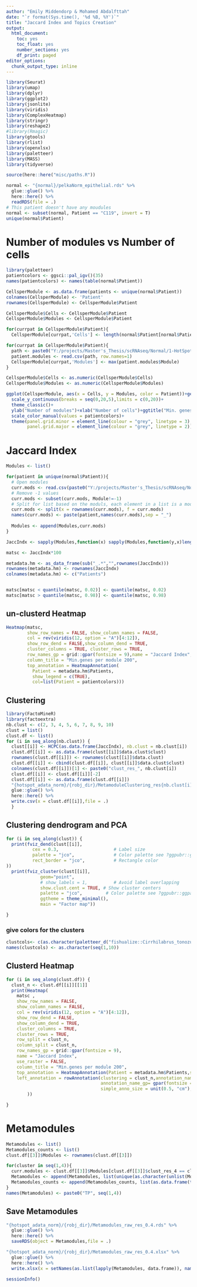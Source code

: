 ---
author: "Emily Middendorp & Mohamed Abdalfttah"
date: "`r format(Sys.time(), '%d %B, %Y')`"
title: "Jaccard Index and Topics Creation"
output:
  html_document:
    toc: yes
    toc_float: yes
    number_sections: yes
    df_print: paged
editor_options: 
  chunk_output_type: inline
---

```{r}
library(Seurat)
library(umap)
library(dplyr)
library(ggplot2)
library(jsonlite)
library(viridis)
library(ComplexHeatmap)
library(stringr)
library(reshape2)
#library(Rmagic)
library(gtools)
library(rlist)
library(openxlsx)
library(paletteer)
library(MASS)
library(tidyverse)
```

```{r}
source(here::here("misc/paths.R"))
```

```{r}
normal <- "{normal}/pelkaNorm_epithelial.rds" %>%
  glue::glue() %>%
  here::here() %>%
  readRDS(file = .)
# This patient doesn't have any moudules
normal <- subset(normal, Patient == "C119", invert = T)
unique(normal$Patient)
```

#############################################
# Number of modules vs Number of cells
#############################################

```{r, fig.width=10}
library(paletteer)
patientcolors <- ggsci::pal_igv()(35)
names(patientcolors) <- names(table(normal$Patient))

CellsperModule <- as.data.frame(patients <- unique(normal$Patient))
colnames(CellsperModule) <- 'Patient'
rownames(CellsperModule) <- CellsperModule$Patient

CellsperModule$Cells <- CellsperModule$Patient
CellsperModule$Modules <- CellsperModule$Patient

for(currpat in CellsperModule$Patient){
  CellsperModule[currpat,'Cells'] <- length(normal$Patient[normal$Patient == currpat])}

for(currpat in CellsperModule$Patient){
  path <- paste0("Y:/projects/Master's_Thesis/scRNAseq/Normal/1-HotSpot/",currpat,"/Modules_",currpat,"_CORE_30knn_200genes.csv")
  patient.modules <- read.csv(path, row.names=1)
  CellsperModule[currpat,'Modules'] <- max(patient.modules$Module)
}

CellsperModule$Cells <- as.numeric(CellsperModule$Cells)
CellsperModule$Modules <- as.numeric(CellsperModule$Modules)

ggplot(CellsperModule, aes(x = Cells, y = Modules, color = Patient))+geom_point(size=3)+
  scale_y_continuous(breaks = seq(0,20,5),limits = c(0,20))+
  theme_classic()+
  ylab("Number of modules")+xlab("Number of cells")+ggtitle("Min. genes per module = 200")+
  scale_color_manual(values = patientcolors)+
  theme(panel.grid.minor = element_line(colour = "grey", linetype = 3),
        panel.grid.major = element_line(colour = "grey", linetype = 2))
```

#############################################
# Jaccard Index
#############################################

```{r, fig.width=20}
Modules <- list()

for(patient in unique(normal$Patient)){
  # Open modules
  curr.mods <- read.csv(paste0("Y:/projects/Master's_Thesis/scRNAseq/Normal/1-HotSpot/",patient,"/","Modules_",patient,"_CORE_30knn_200genes.csv"), row.names=1)
  # Remove -1 values
  curr.mods <- subset(curr.mods, Module!=-1)
  # Split for list based on the moduls, each element in a list is a module
  curr.mods <- split(x = rownames(curr.mods), f = curr.mods)
  names(curr.mods) <- paste(patient,names(curr.mods),sep = "_")
 
  Modules <- append(Modules,curr.mods)
}

JaccIndx <- sapply(Modules,function(x) sapply(Modules,function(y,x)length(intersect(x,y))/length(union(x,y)),x))

matsc <- JaccIndx*100

metadata.hm <- as_data_frame(sub("_.*","",rownames(JaccIndx)))
rownames(metadata.hm) <- rownames(JaccIndx)
colnames(metadata.hm) <- c("Patients")


matsc[matsc < quantile(matsc, 0.02)] <- quantile(matsc, 0.02)
matsc[matsc > quantile(matsc, 0.98)] <- quantile(matsc, 0.98)
```


## un-clusterd Heatmap

```{r fig.width=20, fig.height=10}
Heatmap(matsc,
        show_row_names = FALSE, show_column_names = FALSE,
        col = rev(viridis(12, option = "A")[4:12]),
        show_row_dend = FALSE,show_column_dend = TRUE,
        cluster_columns = TRUE, cluster_rows = TRUE,
        row_names_gp = grid::gpar(fontsize = 9),name = "Jaccard Index",use_raster = FALSE,
        column_title = "Min.genes per module 200",
        top_annotation = HeatmapAnnotation(
          Patient = metadata.hm$Patients,
          show_legend = c(TRUE),
          col=list(Patient = patientcolors)))

```

## Clustering 

```{r, fig.width=10}
library(FactoMineR)
library(factoextra)
nb.clust <- c(2, 3, 4, 5, 6, 7, 8, 9, 10)
clust = list()
clust.df <- list()
for (i in seq_along(nb.clust)) {
  clust[[i]] <- HCPC(as.data.frame(JaccIndx), nb.clust = nb.clust[i])
  clust.df[[i]] <- as.data.frame(clust[[i]]$data.clust$clust)
  rownames(clust.df[[i]]) <- rownames(clust[[i]]$data.clust)
  clust.df[[i]] <- cbind(clust.df[[i]], clust[[i]]$data.clust$clust)
  colnames(clust.df[[i]])[1] <- paste0("clust_res_", nb.clust[i])
  clust.df[[i]] <- clust.df[[i]][-2]
  clust.df[[i]] <- as.data.frame(clust.df[[i]])
  "{hotspot_adata_norm}/{robj_dir}/MetamoduleClustering_res{nb.clust[i]}.csv" %>%
  glue::glue() %>%
  here::here() %>%
  write.csv(x = clust.df[[i]],file = .)
  }


```

## Clustering dendrogram and PCA

```{r}
for (i in seq_along(clust)) {
  print(fviz_dend(clust[[i]],
          cex = 0.3,                     # Label size
          palette = "jco",               # Color palette see ?ggpubr::ggpar
          rect_border = "jco",           # Rectangle color
))
  print(fviz_cluster(clust[[i]],
             geom="point",
             # show_labels = 1,          # Avoid label overlapping
             show.clust.cent = TRUE, # Show cluster centers
             palette = "jco",         # Color palette see ?ggpubr::ggpar
             ggtheme = theme_minimal(),
             main = "Factor map"))

}
```

### give colors for the clusters 

```{r}
clustcols<- c(as.character(paletteer_d("fishualize::Cirrhilabrus_tonozukai", 5)),as.character(paletteer_d("fishualize::Coryphaena_hippurus", 5)))
names(clustcols) <- as.character(seq(1,10))
```


## Clusterd Heatmap

```{r, fig.width=15, fig.height=10}
for (i in seq_along(clust.df)) {
  clust_n <- clust.df[[i]][[1]]
  print(Heatmap(
    matsc ,
    show_row_names = FALSE,
    show_column_names = FALSE,
    col = rev(viridis(12, option = "A")[4:12]),
    show_row_dend = FALSE,
    show_column_dend = TRUE,
    cluster_columns = TRUE,
    cluster_rows = TRUE,
    row_split = clust_n,
    column_split = clust_n,
    row_names_gp = grid::gpar(fontsize = 9),
    name = "Jaccard Index",
    use_raster = FALSE,
    column_title = "Min.genes per module 200",
    top_annotation = HeatmapAnnotation(Patient = metadata.hm$Patients,show_legend = c(TRUE),col=list(Patient = patientcolors)),
    left_annotation = rowAnnotation(clustering = clust_n,annotation_name_rot = 90,
                                    annotation_name_gp= gpar(fontsize = 6),show_legend = c(TRUE),
                                    simple_anno_size = unit(0.5, "cm"),col=list(clustering = clustcols))
        ))

}
```

# Metamodules

```{r}
Metamodules <- list()
Metamodules_counts <- list()
clust.df[[3]]$Modules <- rownames(clust.df[[3]])

for(cluster in seq(1,4)){
  curr.modules <- clust.df[[3]]$Modules[clust.df[[3]]$clust_res_4 == cluster]
  Metamodules <- append(Metamodules, list(unique(as.character(unlist(Modules[curr.modules], recursive = FALSE)))))
  Metamodules_counts <- append(Metamodules_counts, list(as.data.frame(table(as.character(unlist(Modules[curr.modules], recursive = FALSE))))))
}
names(Metamodules) <- paste0("TP", seq(1,4))
```

## Save Metamodules

```{r}
"{hotspot_adata_norm}/{robj_dir}/Metamodules_raw_res_0.4.rds" %>%
  glue::glue() %>%
  here::here() %>%
  saveRDS(object = Metamodules,file = .)

"{hotspot_adata_norm}/{robj_dir}/Metamodules_raw_res_0.4.xlsx" %>%
  glue::glue() %>%
  here::here() %>%
  write.xlsx(x = setNames(as.list(lapply(Metamodules, data.frame)), names(Metamodules)), file=.)
```


```{r}
sessionInfo()
```

